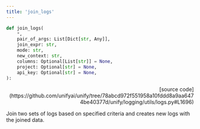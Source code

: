 ```yaml
---
title: 'join_logs'
---
```


```python
def join_logs(
    *,
    pair_of_args: List[Dict[str, Any]],
    join_expr: str,
    mode: str,
    new_context: str,
    columns: Optional[List[str]] = None,
    project: Optional[str] = None,
    api_key: Optional[str] = None,
):
```

<p align="right">[source code](https://github.com/unifyai/unify/tree/78abcd972f551958a10fddd8a9aa6474be40377d/unify/logging/utils/logs.py#L1696)</p>

Join two sets of logs based on specified criteria and creates new logs with the joined data.